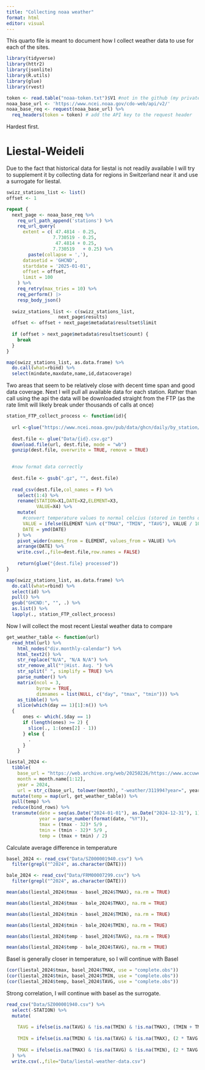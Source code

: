 ```yaml
---
title: "Collecting noaa weather"
format: html
editor: visual
---
```


This quarto file is meant to document how I collect weather data to use for each of the sites.

```r
library(tidyverse)
library(httr2)
library(jsonlite)
library(R.utils)
library(glue)
library(rvest)
```

```r
token <- read.table("noaa-token.txt")$V1 #not in the github (my private token)
noaa_base_url <- 'https://www.ncei.noaa.gov/cdo-web/api/v2/'
noaa_base_req <- request(noaa_base_url) %>%
  req_headers(token = token) # add the API key to the request header
```

Hardest first.

# Liestal-Weideli

Due to the fact that historical data for liestal is not readily available I will try to supplement it by collecting data for regions in Switzerland near it and use a surrogate for liestal.

```r
swizz_stations_list <- list()
offset <- 1

repeat {
  next_page <- noaa_base_req %>% 
    req_url_path_append('stations') %>% 
    req_url_query(
      extent = c( 47.4814 - 0.25, 
                 7.730519 - 0.25,
                  47.4814 + 0.25,
                 7.730519	+ 0.25) %>% 
        paste(collapse = ','),
      datasetid = 'GHCND',
      startdate = '2025-01-01',
      offset = offset,
      limit = 100
    ) %>%
    req_retry(max_tries = 10) %>%
    req_perform() |> 
    resp_body_json() 
  
  swizz_stations_list <- c(swizz_stations_list,
                   next_page$results)
  offset <- offset + next_page$metadata$resultset$limit
  
  if (offset > next_page$metadata$resultset$count) {
    break
  }
}

map(swizz_stations_list, as.data.frame) %>%
  do.call(what=rbind) %>%
  select(mindate,maxdate,name,id,datacoverage)
```

Two areas that seem to be relatively close with decent time span and good data coverage. Next I will pull all available data for each station. Rather than call using the api the data will be downloaded straight from the FTP (as the rate limit will likely break under thousands of calls at once)

```r
station_FTP_collect_process <- function(id){
  
  url <-glue("https://www.ncei.noaa.gov/pub/data/ghcn/daily/by_station/{id}.csv.gz")
  
  dest.file <- glue("Data/{id}.csv.gz")
  download.file(url, dest.file, mode = "wb")
  gunzip(dest.file, overwrite = TRUE, remove = TRUE) 
  

  #now format data correctly
  
  dest.file <- gsub(".gz", "", dest.file)
  
  read_csv(dest.file,col_names = F) %>%
    select(1:4) %>%
    rename(STATION=X1,DATE=X2,ELEMENT=X3,
           VALUE=X4) %>%
    mutate(
      #convert temperature values to normal celcius (stored in tenths of degrees) 
      VALUE = ifelse(ELEMENT %in% c("TMAX", "TMIN", "TAVG"), VALUE / 10, VALUE),
      DATE = ymd(DATE) 
    ) %>%
    pivot_wider(names_from = ELEMENT, values_from = VALUE) %>%
    arrange(DATE) %>%
    write.csv(.,file=dest.file,row.names = FALSE)
  
    return(glue("{dest.file} processed"))
}
```

```r
map(swizz_stations_list, as.data.frame) %>%
  do.call(what=rbind) %>%
  select(id) %>%
  pull() %>%
  gsub("GHCND:", "", .) %>%
  as.list() %>%
  lapply(., station_FTP_collect_process)

```

Now I will collect the most recent Liestal weather data to compare

```r
get_weather_table <- function(url)
  read_html(url) %>% 
    html_nodes("div.monthly-calendar") %>% 
    html_text2() %>%
    str_replace("N/A", "N/A N/A") %>%
    str_remove_all("°|Hist. Avg. ") %>%
    str_split(" ", simplify = TRUE) %>%
    parse_number() %>%
    matrix(ncol = 3, 
           byrow = TRUE,
           dimnames = list(NULL, c("day", "tmax", "tmin"))) %>%
    as_tibble() %>%
    slice(which(day == 1)[1]:n()) %>%
  { 
      ones <- which(.$day == 1)
      if (length(ones) >= 2) {
        slice(., 1:(ones[2] - 1))
      } else {
        .  
      }
    }
```

```r
liestal_2024 <-
  tibble(
    base_url = "https://web.archive.org/web/20250226/https://www.accuweather.com/en/ch/liestal/311994/",
    month = month.name[1:12],
    year = 2024,
    url = str_c(base_url, tolower(month), "-weather/311994?year=", year)) %>%
  mutate(temp = map(url, get_weather_table)) %>%
  pull(temp) %>%
  reduce(bind_rows) %>%
  transmute(date = seq(as.Date("2024-01-01"), as.Date("2024-12-31"), 1),
            year = parse_number(format(date, "%Y")),
            tmax = (tmax - 32)* 5/9 ,
            tmin = (tmin - 32)* 5/9 ,
            temp = (tmax + tmin) / 2)  
```

Calculate average difference in temperature

```r
basel_2024 <- read_csv("Data/SZ000001940.csv") %>%
  filter(grepl("^2024", as.character(DATE)))

bale_2024 <- read_csv("Data/FRM00007299.csv") %>%
  filter(grepl("^2024", as.character(DATE)))
```

```r
mean(abs(liestal_2024$tmax - basel_2024$TMAX), na.rm = TRUE)

mean(abs(liestal_2024$tmax - bale_2024$TMAX), na.rm = TRUE)
```

```r
mean(abs(liestal_2024$tmin - basel_2024$TMIN), na.rm = TRUE)

mean(abs(liestal_2024$tmin - bale_2024$TMIN), na.rm = TRUE)
```

```r
mean(abs(liestal_2024$temp - basel_2024$TAVG), na.rm = TRUE)

mean(abs(liestal_2024$temp - bale_2024$TAVG), na.rm = TRUE)
```

Basel is generally closer in temperature, so I will continue with Basel

```r
(cor(liestal_2024$tmax, basel_2024$TMAX, use = "complete.obs"))
(cor(liestal_2024$tmin, basel_2024$TMIN, use = "complete.obs"))
(cor(liestal_2024$temp, basel_2024$TAVG, use = "complete.obs"))
```

Strong correlation, I will continue with basel as the surrogate.

```r
read_csv("Data/SZ000001940.csv") %>%
  select(-STATION) %>%
  mutate(
    
    TAVG = ifelse(is.na(TAVG) & !is.na(TMIN) & !is.na(TMAX), (TMIN + TMAX) / 2, TAVG),
    
    TMIN = ifelse(is.na(TMIN) & !is.na(TAVG) & !is.na(TMAX), (2 * TAVG - TMAX), TMIN),
    
    TMAX = ifelse(is.na(TMAX) & !is.na(TAVG) & !is.na(TMIN), (2 * TAVG - TMIN), TMAX)
  ) %>%
  write.csv(.,file="Data/liestal-weather-data.csv")
```
